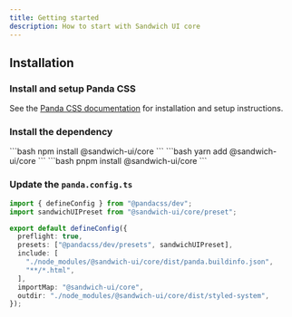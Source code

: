 ```yaml
---
title: Getting started
description: How to start with Sandwich UI core
---
```



## Installation

### Install and setup Panda CSS

See the [Panda CSS documentation](https://panda-css.com/docs/overview/getting-started#installation) for installation and setup instructions.

### Install the dependency

<Tabs>
<TabItem label="npm">
```bash
npm install @sandwich-ui/core
```
</TabItem>
<TabItem  label="yarn">
```bash
yarn add @sandwich-ui/core
```
</TabItem>
<TabItem  label="pnpm">
```bash
pnpm install @sandwich-ui/core
```
</TabItem>
</Tabs>

### Update the `panda.config.ts`

```ts
import { defineConfig } from "@pandacss/dev";
import sandwichUIPreset from "@sandwich-ui/core/preset";

export default defineConfig({
  preflight: true,
  presets: ["@pandacss/dev/presets", sandwichUIPreset],
  include: [
    "./node_modules/@sandwich-ui/core/dist/panda.buildinfo.json",
    "**/*.html",
  ],
  importMap: "@sandwich-ui/core",
  outdir: "./node_modules/@sandwich-ui/core/dist/styled-system",
});
```